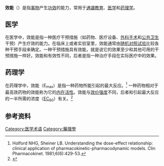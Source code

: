 {{globalize|time=2017-12-14T19:14:15+00:00}}
'''效能'''（{{lang-en|efficacy}}）是指[[事物|事物]]产生[[功效|功效]]的能力，常用于[[通識教育|通識教育]]、[[医学|医学]]和[[药理学|药理学]]。

== 医学 ==
{{Unreferenced section|time=2015-06-30T13:47:16+00:00}}
在医学中，效能是指一种医疗干预措施（如药物、医疗设备、[[外科手术|外科手术]]和[[公共卫生|公共卫生]]干预）产生疗效的能力。在临床上或者实验室里，效能通常由[[随机对照试验|随机对照试验]]比较各种干预手段来确定。一种干预措施具有效能，就是说它的效果至少和其他可用的干预措施一样好。效能和有效性不同，后者是指一种治疗手段在实际医疗中的效果。

== 药理学 ==
{{main|效能 (药理学)}}
在药理学中，效能（E<sub>max</sub>）是指一种药物所能引起的最大反应。<ref>Holford NHG, Sheiner LB. Understanding the dose-effect relationship: clinical application of pharmacokinetic-pharmacodynamic models. Clin Pharmacokinet. 1981;6(6):429-53.</ref> 一种药物相对于最高效药物的效能称为它的[[内在活性|内在活性]]。效能与[[效价强度|效价强度]]不同，后者和引起最大反应的一半所需的浓度（[[EC50|EC<sub>50</sub>]]）有关。<ref>{{cite book |title = An Introduction to Medical Chemistry |url = https://archive.org/details/introductiontome00patr_005 | first=Graham L. |last=Patrick |page=[https://archive.org/details/introductiontome00patr_005/page/n81 62] |date=2009-03| ISBN = 9780199234479}}</ref>

== 参考资料 ==
{{reflist}}

{{药理学}}

[[Category:医学术语|Category:医学术语]]
[[Category:藥理學|Category:藥理學]]